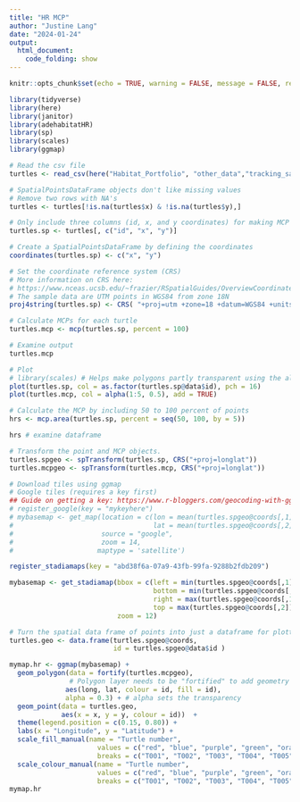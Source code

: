 ```yaml
---
title: "HR MCP"
author: "Justine Lang"
date: "2024-01-24"
output: 
  html_document: 
    code_folding: show
---
```


```r
knitr::opts_chunk$set(echo = TRUE, warning = FALSE, message = FALSE, results = FALSE)

library(tidyverse)
library(here)
library(janitor)
library(adehabitatHR)
library(sp)
library(scales)
library(ggmap)
```

```r
# Read the csv file
turtles <- read_csv(here("Habitat_Portfolio", "other_data","tracking_sample.csv"))
```

```r
# SpatialPointsDataFrame objects don't like missing values
# Remove two rows with NA's
turtles <- turtles[!is.na(turtles$x) & !is.na(turtles$y),]

# Only include three columns (id, x, and y coordinates) for making MCP's
turtles.sp <- turtles[, c("id", "x", "y")] 

# Create a SpatialPointsDataFrame by defining the coordinates
coordinates(turtles.sp) <- c("x", "y")

# Set the coordinate reference system (CRS)
# More information on CRS here: 
# https://www.nceas.ucsb.edu/~frazier/RSpatialGuides/OverviewCoordinateReferenceSystems.pdf
# The sample data are UTM points in WGS84 from zone 18N
proj4string(turtles.sp) <- CRS( "+proj=utm +zone=18 +datum=WGS84 +units=m +no_defs" )
```

```r
# Calculate MCPs for each turtle
turtles.mcp <- mcp(turtles.sp, percent = 100)

# Examine output
turtles.mcp
```

```r
# Plot
# library(scales) # Helps make polygons partly transparent using the alpha argument below
plot(turtles.sp, col = as.factor(turtles.sp@data$id), pch = 16)
plot(turtles.mcp, col = alpha(1:5, 0.5), add = TRUE)
```

```r
# Calculate the MCP by including 50 to 100 percent of points
hrs <- mcp.area(turtles.sp, percent = seq(50, 100, by = 5))
```

```r
hrs # examine dataframe
```

```r
# Transform the point and MCP objects. 
turtles.spgeo <- spTransform(turtles.sp, CRS("+proj=longlat"))
turtles.mcpgeo <- spTransform(turtles.mcp, CRS("+proj=longlat"))

# Download tiles using ggmap
# Google tiles (requires a key first)
## Guide on getting a key: https://www.r-bloggers.com/geocoding-with-ggmap-and-the-google-api/
# register_google(key = "mykeyhere")
# mybasemap <- get_map(location = c(lon = mean(turtles.spgeo@coords[,1]), 
#                                   lat = mean(turtles.spgeo@coords[,2])), 
#                      source = "google", 
#                      zoom = 14,
#                     maptype = 'satellite')

register_stadiamaps(key = "abd38f6a-07a9-43fb-99fa-9288b2fdb209")

mybasemap <- get_stadiamap(bbox = c(left = min(turtles.spgeo@coords[,1])-0.005, 
                                    bottom = min(turtles.spgeo@coords[,2])-0.005, 
                                    right = max(turtles.spgeo@coords[,1])+0.005, 
                                    top = max(turtles.spgeo@coords[,2])+0.005), 
                           zoom = 12)

# Turn the spatial data frame of points into just a dataframe for plotting in ggmap
turtles.geo <- data.frame(turtles.spgeo@coords, 
                          id = turtles.spgeo@data$id )

mymap.hr <- ggmap(mybasemap) + 
  geom_polygon(data = fortify(turtles.mcpgeo),  
               # Polygon layer needs to be "fortified" to add geometry to the dataframe
              aes(long, lat, colour = id, fill = id),
              alpha = 0.3) + # alpha sets the transparency
  geom_point(data = turtles.geo, 
             aes(x = x, y = y, colour = id))  +
  theme(legend.position = c(0.15, 0.80)) +
  labs(x = "Longitude", y = "Latitude") +
  scale_fill_manual(name = "Turtle number", 
                      values = c("red", "blue", "purple", "green", "orange"),
                      breaks = c("T001", "T002", "T003", "T004", "T005")) +
  scale_colour_manual(name = "Turtle number", 
                      values = c("red", "blue", "purple", "green", "orange"),
                      breaks = c("T001", "T002", "T003", "T004", "T005"))
mymap.hr
```





